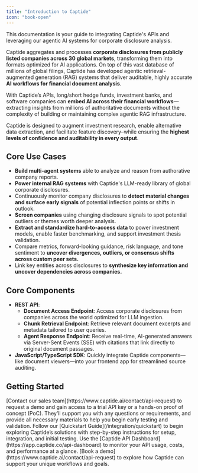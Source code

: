 ```yaml
---
title: "Introduction to Captide"
icon: "book-open"
---
```


<Info>
  This documentation is your guide to integrating Captide's APIs and leveraging our agentic AI systems for corporate disclosure analysis.
</Info>

Captide aggregates and processes **corporate disclosures from publicly listed companies across 30 global markets**, transforming them into formats optimized for AI applications. On top of this vast database of millions of global filings, Captide has developed agentic retrieval-augmented generation (RAG) systems that deliver auditable, highly accurate **AI workflows for financial document analysis**.

With Captide’s APIs, long/short hedge funds, investment banks, and software companies can **embed AI across their financial workflows**—extracting insights from millions of authoritative documents without the complexity of building or maintaining complex agentic RAG infrastructure.

Captide is designed to augment investment research, enable alternative data extraction, and facilitate feature discovery–while ensuring the **highest levels of confidence and auditability in every output**.

## Core Use Cases

- **Build multi-agent systems** able to analyze and reason from authorative company reports.
- **Power internal RAG systems** with Captide's LLM-ready library of global corporate disclosures.
- Continuously monitor company disclosures to **detect material changes and surface early signals** of potential inflection points or shifts in outlook.
- **Screen companies** using changing disclosure signals to spot potential outliers or themes worth deeper analysis.
- **Extract and standardize hard-to-access data** to power investment models, enable faster benchmarking, and support investment thesis validation.
- Compare metrics, forward-looking guidance, risk language, and tone sentiment to **uncover divergences, outliers, or consensus shifts across custom peer sets.**
- Link key entities across disclosures to **synthesize key information and uncover dependencies across companies.**

## Core Components

- **REST API**:
  - **Document Access Endpoint**: Access corporate disclosures from companies across the world optimized for LLM ingestion.
  - **Chunk Retrieval Endpoint**: Retrieve relevant document excerpts and metadata tailored to user queries.
  - **Agent Response Endpoint**: Receive real-time, AI-generated answers via Server-Sent Events (SSE) with citations that link directly to original document passages.
- **JavaScript/TypeScript SDK**: Quickly integrate Captide components—like document viewers—into your frontend app for streamlined source auditing.

## Getting Started

<Steps>
  <Step title="Get in touch with sales">
    [Contact our sales team](https://www.captide.ai/contact/api-request) to request a demo and gain access to a trial API key or a hands-on proof of concept (PoC). They’ll support you with any questions or requirements, and provide all necessary materials to help you begin early testing and validation.
  </Step>
  <Step title="Start exploring Captide">
    Follow our [Quickstart Guide](/integration/quickstart) to begin exploring Captide’s solutions with step-by-step instructions for setup, integration, and initial testing.
  </Step>
  <Step title="Monitor API usage">
    Use the [Captide API Dashboard](https://app.captide.co/api-dashboard) to monitor your API usage, costs, and performance at a glance.
  </Step>
</Steps>

<Info>
  [Book a demo](https://www.captide.ai/contact/api-request) to explore how Captide can support your unique workflows and goals.
</Info>
